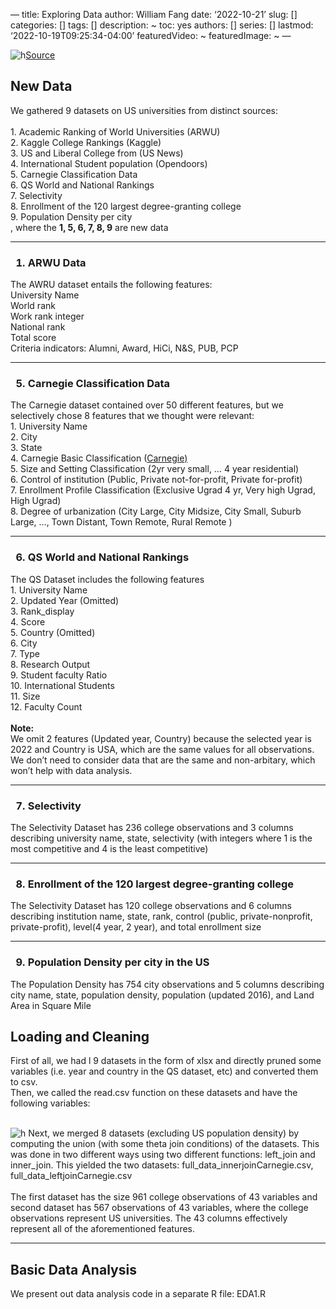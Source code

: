 --- title: Exploring Data 
author: William Fang 
date: '2022-10-21' 
slug: [] 
categories: [] 
tags: [] 
description: ~ 
toc: yes 
authors: [] 
series: [] 
lastmod: '2022-10-19T09:25:34-04:00' 
featuredVideo: ~ 
featuredImage: ~ 
---


<img src="01_exploring_data.png" alt="h"><a href="https://www.exploringdata.org/post/how-to-explore-data-dataexplorer-package/">Source </a>

<div id="TOC">

</div>

<h2>New Data</h2>
We gathered 9 datasets on US universities from distinct sources: <br><br> 1. Academic Ranking of World Universities (ARWU) <br> 2. Kaggle College Rankings (Kaggle)<br> 3. US and Liberal College from (US News) <br> 4. International Student population (Opendoors)
<br> 5. Carnegie Classification Data <br> 6. QS World and National Rankings <br> 7. Selectivity <br> 8. Enrollment of the 120 largest degree-granting college <br> 9. Population Density per city<br> , where the <b>1, 5, 6, 7, 8, 9</b> are new data


<hr>
<h3>1. ARWU Data</h3>
The AWRU dataset entails the following features:<br> University Name<br> World rank<br> Work rank integer<br> National rank<br> Total score<br> Criteria indicators: Alumni, Award, HiCi, N&S, PUB, PCP<br>

<hr>
<h3>5. Carnegie Classification Data</h3>
The Carnegie dataset contained over 50 different features, but we selectively chose 8 features that we thought were relevant:<br> 1. University Name <br> 2. City <br> 3. State <br> 4. Carnegie Basic Classification (<a href="https://carnegieclassifications.acenet.edu/classification_descriptions/basic.php">Carnegie) </a><br>5. Size and Setting Classification (2yr very small, … 4 year residential) <br> 6. Control of institution (Public, Private not-for-profit, Private for-profit) <br> 7. Enrollment Profile Classification (Exclusive Ugrad 4 yr, Very high Ugrad, High Ugrad)
<br> 8. Degree of urbanization (City Large, City Midsize, City Small, Suburb Large, ..., Town Distant, Town Remote, Rural Remote )<br>


<hr>
<h3>6. QS World and National Rankings </h3>
The QS Dataset includes the following features<br> 1. University Name <br> 2. Updated Year (Omitted) <br> 3. Rank_display <br> 4. Score <br> 5. Country (Omitted) <br> 6. City <br> 7. Type <br> 8. Research Output<br> 9. Student faculty Ratio<br> 10. International
Students<br> 11. Size<br> 12. Faculty Count<br><br>
<b>Note:</b>
<br> We omit 2 features (Updated year, Country) because the selected year is 2022 and Country is USA, which are the same values for all observations. We don't need to consider data that are the same and non-arbitary, which won't help with data analysis.

<hr>
<h3>7. Selectivity </h3>
The Selectivity Dataset has 236 college observations and 3 columns describing university name, state, selectivity (with integers where 1 is the most competitive and 4 is the least competitive)<br>

<hr>
<h3>8. Enrollment of the 120 largest degree-granting college </h3>
The Selectivity Dataset has 120 college observations and 6 columns describing institution name, state, rank, control (public, private-nonprofit, private-profit), level(4 year, 2 year), and total enrollment size<br>

<hr>
<h3>9. Population Density per city in the US</h3>
The Population Density has 754 city observations and 5 columns describing city name, state, population density, population (updated 2016), and Land Area in Square Mile<br>


<h2>Loading and Cleaning</h2>

First of all, we had l 9 datasets in the form of xlsx and directly pruned some variables (i.e. year and country in the QS dataset, etc) and converted them to csv.
<br> Then, we called the read.csv function on these datasets and have the following variables:
<br>
<br>

<img src="Raw Dataset Size.jpeg" alt="h"> Next, we merged 8 datasets (excluding US population density) by computing the union (with some theta join conditions) of the datasets. This was done in two different ways using two different functions: left_join
and inner_join. This yielded the two datasets: full_data_innerjoinCarnegie.csv, full_data_leftjoinCarnegie.csv
<br>
<br> The first dataset has the size 961 college observations of 43 variables and second dataset has 567 observations of 43 variables, where the college observations represent US universities. The 43 columns effectively represent all of the aforementioned
features.

<hr>
<h2>Basic Data Analysis</h2>

We present out data analysis code in a separate R file: EDA1.R